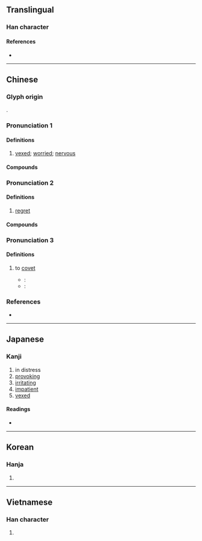 {{character info}}
==Translingual==

===Han character===
{{Han char|rn=61|rad=心|as=13|sn=16|four=97034|canj=PHBK|ids=⿰忄奧}}

====References====
* {{Han ref|kx=0405.230|dkj=11332|dj=0746.040|hdz=42361.080|uh=61CA|ud=25034|bh=BED2|bd=48850}}

----

==Chinese==
{{zh-forms|ss=㤇}}

===Glyph origin===
{{Han etym}}
{{Han compound|心|alt1=忄|奧|ls=psc|c1=s|t1=heart|c2=p}}.

===Pronunciation 1===
{{zh-pron
|m=ào
|c=ou3
|h=pfs=au
|md=
|mn=ò/àu
|mn_note=ò -literary; àu - vernacular
|w=
|mc=1
|oc=1
|cat=
}}

====Definitions====
{{zh-hanzi}}

# {{zh-no-solo}} [[vexed]]; [[worried]]; [[nervous]]

====Compounds====
{{zh-der|懊惱|懊憹|懊喪|懊嘟嘟}}

===Pronunciation 2===
{{zh-pron
|m=ào
|c=ou3
|h=pfs=au
|md=
|mn=ò/àu
|mn_note=ò -literary; àu - vernacular
|w=
|mc=2
|oc=2
|cat=
}}

====Definitions====
{{zh-hanzi}}

# {{zh-no-solo}} [[regret]]

====Compounds====
{{zh-der|懊悔|懊恨|懊憦}}

===Pronunciation 3===
{{zh-pron
|m=yú,yù
|mc=3
|oc=3
|cat=
}}

====Definitions====
{{zh-hanzi}}

# {{zh-hg}} to [[covet]]
#* ''{{w|Erya}}'': {{lang|zh|'''懊'''，[[忨]]也。}}
#* ''{{w|Guangyun}}'': {{lang|zh|'''懊'''：[[貪]]也，[[愛]]也。}}

===References===
* {{R:yue:Hanzi}}

----

==Japanese==

===Kanji===
{{ja-kanji|grade=|rs=心13}}

# in distress
# [[provoking]]
# [[irritating]]
# [[impatient]]
# [[vexed]]

====Readings====
* {{ja-readings|on=[[おう]] (ō)|kun=[[なやむ]] (nayamu)}}

----

==Korean==

===Hanja===
{{ko-hanja|hangeul=오|eumhun=|rv=o|mr=o|y=o}}

# {{rfdef|ko|sort=心13}}

----

==Vietnamese==

===Han character===
{{vi-readings|reading=áo, ảo, úc|rs=心13}}

# {{rfdef|vi|sort=心13}}